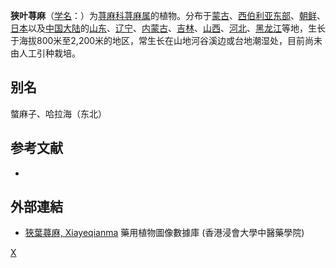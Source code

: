 {{Speciesbox 
| taxon = Urtica angustifolia
| authority = Fisch. ex Hornem.
}}
'''狭叶荨麻'''（[[学名|学名]]：{{lang|la|''Urtica angustifolia''}}）为[[荨麻科|荨麻科]][[荨麻属|荨麻属]]的植物。分布于[[蒙古|蒙古]]、[[西伯利亚东部|西伯利亚东部]]、[[朝鲜|朝鲜]]、[[日本|日本]]以及[[中国大陆|中国大陆]]的[[山东|山东]]、[[辽宁|辽宁]]、[[内蒙古|内蒙古]]、[[吉林|吉林]]、[[山西|山西]]、[[河北|河北]]、[[黑龙江|黑龙江]]等地，生长于海拔800米至2,200米的地区，常生长在山地河谷溪边或台地潮湿处，目前尚未由人工引种栽培。

== 别名 ==
螫麻子、哈拉海（东北）

== 参考文献 ==
<div class="references-small">
* {{cite web| url =http://www.bioinfo.cn/db05/KmzwSpecies.php?action=view&id=23436| title =狭叶荨麻| work =《中国高等植物数据库全库》| publisher =中国科学院微生物研究所| author =昆明植物研究所| accessdate =2009-02-25| deadurl =yes| archiveurl =https://web.archive.org/web/20160305040100/http://www.bioinfo.cn/db05/KmzwSpecies.php?action=view&id=23436| archivedate =2016-03-05}}
</div>

==外部連結==
* [http://libproject.hkbu.edu.hk/was40/detail?lang=ch&channelid=1288&searchword=herb_id=D00835 狹葉蕁麻, Xiayeqianma] {{Wayback|url=http://libproject.hkbu.edu.hk/was40/detail?lang=ch&channelid=1288&searchword=herb_id=D00835 |date=20160304095241 }} 藥用植物圖像數據庫 (香港浸會大學中醫藥學院) {{zh-hant}}{{en}}
{{Taxonbar|from=Q15232214}}

[[Category:荨麻属|X]]